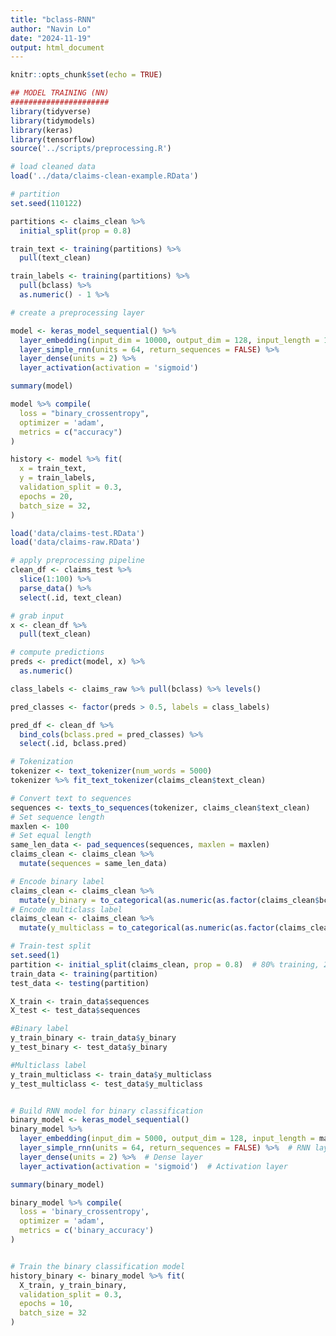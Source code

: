 ```yaml
---
title: "bclass-RNN"
author: "Navin Lo"
date: "2024-11-19"
output: html_document
---
```


```r
knitr::opts_chunk$set(echo = TRUE)
```

```r
## MODEL TRAINING (NN)
######################
library(tidyverse)
library(tidymodels)
library(keras)
library(tensorflow)
source('../scripts/preprocessing.R')

# load cleaned data
load('../data/claims-clean-example.RData')
```

```r
# partition
set.seed(110122)

partitions <- claims_clean %>%
  initial_split(prop = 0.8)

train_text <- training(partitions) %>%
  pull(text_clean)

train_labels <- training(partitions) %>%
  pull(bclass) %>%
  as.numeric() - 1 %>%
```

```r
# create a preprocessing layer

model <- keras_model_sequential() %>%
  layer_embedding(input_dim = 10000, output_dim = 128, input_length = 100) %>%
  layer_simple_rnn(units = 64, return_sequences = FALSE) %>%
  layer_dense(units = 2) %>%
  layer_activation(activation = 'sigmoid')

summary(model)

model %>% compile(
  loss = "binary_crossentropy",
  optimizer = 'adam',
  metrics = c("accuracy")
)

history <- model %>% fit(
  x = train_text,
  y = train_labels,
  validation_split = 0.3,
  epochs = 20,
  batch_size = 32,
)
```

```r
load('data/claims-test.RData')
load('data/claims-raw.RData')

# apply preprocessing pipeline
clean_df <- claims_test %>%
  slice(1:100) %>%
  parse_data() %>%
  select(.id, text_clean)

# grab input
x <- clean_df %>%
  pull(text_clean)

# compute predictions
preds <- predict(model, x) %>%
  as.numeric()

class_labels <- claims_raw %>% pull(bclass) %>% levels()

pred_classes <- factor(preds > 0.5, labels = class_labels)

pred_df <- clean_df %>%
  bind_cols(bclass.pred = pred_classes) %>%
  select(.id, bclass.pred)
```


```r
# Tokenization
tokenizer <- text_tokenizer(num_words = 5000)
tokenizer %>% fit_text_tokenizer(claims_clean$text_clean)

# Convert text to sequences
sequences <- texts_to_sequences(tokenizer, claims_clean$text_clean)
# Set sequence length
maxlen <- 100 
# Set equal length
same_len_data <- pad_sequences(sequences, maxlen = maxlen)
claims_clean <- claims_clean %>% 
  mutate(sequences = same_len_data)

# Encode binary label
claims_clean <- claims_clean %>% 
  mutate(y_binary = to_categorical(as.numeric(as.factor(claims_clean$bclass))-1))
# Encode multiclass label
claims_clean <- claims_clean %>% 
  mutate(y_multiclass = to_categorical(as.numeric(as.factor(claims_clean$mclass))-1))

# Train-test split
set.seed(1)
partition <- initial_split(claims_clean, prop = 0.8)  # 80% training, 20% testing
train_data <- training(partition)
test_data <- testing(partition)

X_train <- train_data$sequences
X_test <- test_data$sequences

#Binary label
y_train_binary <- train_data$y_binary
y_test_binary <- test_data$y_binary

#Multiclass label
y_train_multiclass <- train_data$y_multiclass
y_test_multiclass <- test_data$y_multiclass


# Build RNN model for binary classification
binary_model <- keras_model_sequential()
binary_model %>%
  layer_embedding(input_dim = 5000, output_dim = 128, input_length = maxlen) %>%  # Embedding layer
  layer_simple_rnn(units = 64, return_sequences = FALSE) %>%  # RNN layer
  layer_dense(units = 2) %>%  # Dense layer
  layer_activation(activation = 'sigmoid')  # Activation layer

summary(binary_model)

binary_model %>% compile(
  loss = 'binary_crossentropy',
  optimizer = 'adam',
  metrics = c('binary_accuracy')
)


# Train the binary classification model
history_binary <- binary_model %>% fit(
  X_train, y_train_binary,
  validation_split = 0.3,
  epochs = 10,
  batch_size = 32
)
```

